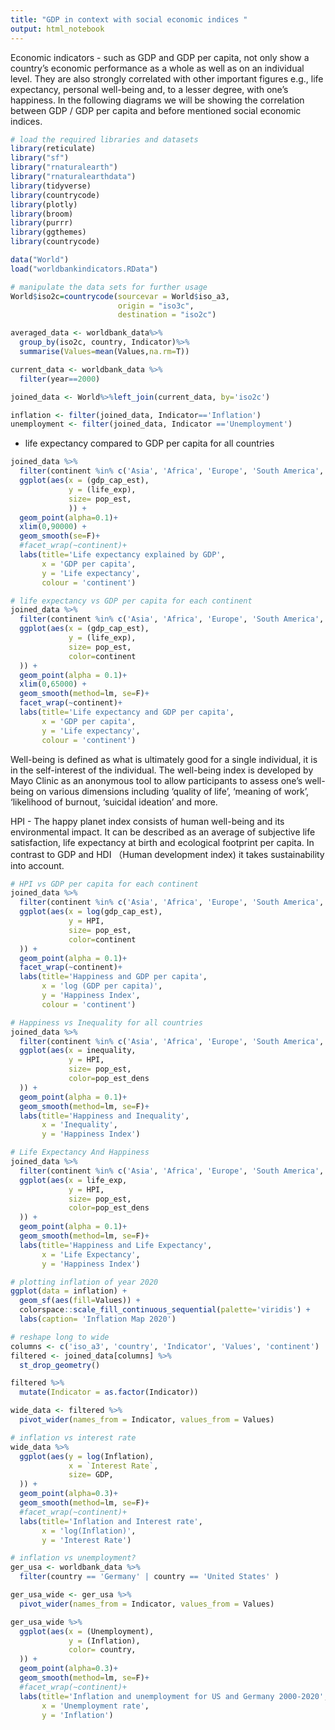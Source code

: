 ```yaml
---
title: "GDP in context with social economic indices "
output: html_notebook
---
```


Economic indicators - such as GDP and GDP per capita, not only show a country’s economic performance as a whole as well as on an individual level. They are also strongly correlated with other important figures e.g., life expectancy, personal well-being and, to a lesser degree, with one's happiness. In the following diagrams we will be showing the correlation between GDP / GDP per capita and before mentioned social economic indices. 

```r
# load the required libraries and datasets
library(reticulate)
library("sf")
library("rnaturalearth")
library("rnaturalearthdata")
library(tidyverse)
library(countrycode)
library(plotly)
library(broom)
library(purrr)
library(ggthemes)
library(countrycode)

data("World")
load("worldbankindicators.RData")
```


```r
# manipulate the data sets for further usage
World$iso2c=countrycode(sourcevar = World$iso_a3,
                        origin = "iso3c",
                        destination = "iso2c")

averaged_data <- worldbank_data%>%
  group_by(iso2c, country, Indicator)%>%
  summarise(Values=mean(Values,na.rm=T))

current_data <- worldbank_data %>% 
  filter(year==2000)

joined_data <- World%>%left_join(current_data, by='iso2c')

inflation <- filter(joined_data, Indicator=='Inflation')
unemployment <- filter(joined_data, Indicator =='Unemployment')
```

- life expectancy compared to GDP per capita for all countries

```r


joined_data %>% 
  filter(continent %in% c('Asia', 'Africa', 'Europe', 'South America', 'Oceania', 'North America')) %>% 
  ggplot(aes(x = (gdp_cap_est), 
             y = (life_exp),
             size= pop_est,
             )) +
  geom_point(alpha=0.1)+
  xlim(0,90000) +
  geom_smooth(se=F)+
  #facet_wrap(~continent)+
  labs(title='Life expectancy explained by GDP',
       x = 'GDP per capita',
       y = 'Life expectancy',
       colour = 'continent')

```


```r
# life expectancy vs GDP per capita for each continent
joined_data %>% 
  filter(continent %in% c('Asia', 'Africa', 'Europe', 'South America', 'Oceania', 'North America')) %>% 
  ggplot(aes(x = (gdp_cap_est), 
             y = (life_exp),
             size= pop_est,
             color=continent
  )) +
  geom_point(alpha = 0.1)+
  xlim(0,65000) +
  geom_smooth(method=lm, se=F)+
  facet_wrap(~continent)+
  labs(title='Life expectancy and GDP per capita',
       x = 'GDP per capita',
       y = 'Life expectancy',
       colour = 'continent')

```


Well-being is defined as what is ultimately good for a single individual, it is in the self-interest of the individual. The well-being index is developed by Mayo Clinic as an anonymous tool to allow participants to assess one’s well-being on various dimensions including ‘quality of life’, ‘meaning of work’, ‘likelihood of burnout, ‘suicidal ideation’ and more. 

HPI - The happy planet index consists of human well-being and its environmental impact. It can be described as an average of subjective life satisfaction, life expectancy at birth and ecological footprint per capita. In contrast to GDP and HDI （Human development index) it takes sustainability into account. 

```r
# HPI vs GDP per capita for each continent
joined_data %>% 
  filter(continent %in% c('Asia', 'Africa', 'Europe', 'South America', 'Oceania', 'North America')) %>% 
  ggplot(aes(x = log(gdp_cap_est), 
             y = HPI,
             size= pop_est,
             color=continent
  )) +
  geom_point(alpha = 0.1)+
  facet_wrap(~continent)+
  labs(title='Happiness and GDP per capita',
       x = 'log (GDP per capita)',
       y = 'Happiness Index',
       colour = 'continent')

```


```r
# Happiness vs Inequality for all countries
joined_data %>% 
  filter(continent %in% c('Asia', 'Africa', 'Europe', 'South America', 'Oceania', 'North America')) %>% 
  ggplot(aes(x = inequality, 
             y = HPI,
             size= pop_est,
             color=pop_est_dens
  )) +
  geom_point(alpha = 0.1)+
  geom_smooth(method=lm, se=F)+
  labs(title='Happiness and Inequality',
       x = 'Inequality',
       y = 'Happiness Index')

```


```r
# Life Expectancy And Happiness
joined_data %>% 
  filter(continent %in% c('Asia', 'Africa', 'Europe', 'South America', 'Oceania', 'North America')) %>% 
  ggplot(aes(x = life_exp, 
             y = HPI,
             size= pop_est,
             color=pop_est_dens
  )) +
  geom_point(alpha = 0.1)+
  geom_smooth(method=lm, se=F)+
  labs(title='Happiness and Life Expectancy',
       x = 'Life Expectancy',
       y = 'Happiness Index')

```


```r
# plotting inflation of year 2020
ggplot(data = inflation) +
  geom_sf(aes(fill=Values)) +
  colorspace::scale_fill_continuous_sequential(palette='viridis') +
  labs(caption= 'Inflation Map 2020')

```


```r
# reshape long to wide 
columns <- c('iso_a3', 'country', 'Indicator', 'Values', 'continent')
filtered <- joined_data[columns] %>% 
  st_drop_geometry()

filtered %>% 
  mutate(Indicator = as.factor(Indicator))

wide_data <- filtered %>% 
  pivot_wider(names_from = Indicator, values_from = Values) 

# inflation vs interest rate
wide_data %>% 
  ggplot(aes(y = log(Inflation), 
             x = `Interest Rate`,
             size= GDP,
  )) +
  geom_point(alpha=0.3)+
  geom_smooth(method=lm, se=F)+
  #facet_wrap(~continent)+
  labs(title='Inflation and Interest rate',
       x = 'log(Inflation)',
       y = 'Interest Rate')

```


```r
# inflation vs unemployment?
ger_usa <- worldbank_data %>% 
  filter(country == 'Germany' | country == 'United States' )

ger_usa_wide <- ger_usa %>% 
  pivot_wider(names_from = Indicator, values_from = Values)

ger_usa_wide %>% 
  ggplot(aes(x = (Unemployment), 
             y = (Inflation),
             color= country,
  )) +
  geom_point(alpha=0.3)+
  geom_smooth(method=lm, se=F)+
  #facet_wrap(~continent)+
  labs(title='Inflation and unemployment for US and Germany 2000-2020',
       x = 'Unemployment rate',
       y = 'Inflation')

```
